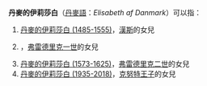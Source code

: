 '''丹麥的伊莉莎白'''（[[丹麥語|丹麥語]]：''Elisabeth af Danmark''）可以指：
# [[丹麥的伊莉莎白_(1485-1555)|丹麥的伊莉莎白 (1485-1555)]]，[[漢斯_(丹麥)|漢斯]]的女兒
# {{le|丹麥的伊莉莎白 (1524-1586)|Elizabeth of Denmark, Duchess of Mecklenburg}}，[[弗雷德里克一世_(丹麦)|弗雷德里克一世]]的女兒
# [[丹麥的伊莉莎白_(1573-1625)|丹麥的伊莉莎白 (1573-1625)]]，[[弗雷德里克二世|弗雷德里克二世]]的女兒
# [[丹麥的伊莉莎白_(1935-2018)|丹麥的伊莉莎白 (1935-2018)]]，[[丹麥的克努特|克努特王子]]的女兒
{{Disambiguation|D|Cat=七字人名译名消歧义}}